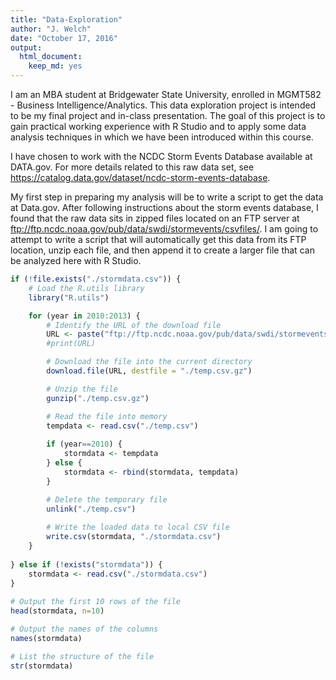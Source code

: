 ```yaml
---
title: "Data-Exploration"
author: "J. Welch"
date: "October 17, 2016"
output: 
  html_document: 
    keep_md: yes
---
```


I am an MBA student at Bridgewater State University, enrolled in MGMT582 - Business Intelligence/Analytics.  This data exploration project is intended to be my final project and in-class presentation.  The goal of this project is to gain practical working experience with R Studio and to apply some data analysis techniques in which we have been introduced within this course.

I have chosen to work with the NCDC Storm Events Database available at DATA.gov.  For more details related to this raw data set, see <https://catalog.data.gov/dataset/ncdc-storm-events-database>.

My first step in preparing my analysis will be to write a script to get the data at Data.gov.  After following instructions about the storm events database, I found that the raw data sits in zipped files located on an FTP server at <ftp://ftp.ncdc.noaa.gov/pub/data/swdi/stormevents/csvfiles/>.  I am going to attempt to write a script that will automatically get this data from its FTP location, unzip each file, and then append it to create a larger file that can be analyzed here with R Studio.

```r
if (!file.exists("./stormdata.csv")) {
    # Load the R.utils library
    library("R.utils")

    for (year in 2010:2013) {
        # Identify the URL of the download file
        URL <- paste("ftp://ftp.ncdc.noaa.gov/pub/data/swdi/stormevents/csvfiles/StormEvents_details-ftp_v1.0_d", year, "_c20160223.csv.gz", sep="")
        #print(URL)

        # Download the file into the current directory
        download.file(URL, destfile = "./temp.csv.gz")

        # Unzip the file
        gunzip("./temp.csv.gz")

        # Read the file into memory
        tempdata <- read.csv("./temp.csv")
    
        if (year==2010) {
            stormdata <- tempdata
        } else {
            stormdata <- rbind(stormdata, tempdata)
        }

        # Delete the temporary file
        unlink("./temp.csv")
        
        # Write the loaded data to local CSV file
        write.csv(stormdata, "./stormdata.csv")
    }
    
} else if (!exists("stormdata")) {
    stormdata <- read.csv("./stormdata.csv")
}
   
# Output the first 10 rows of the file
head(stormdata, n=10)

# Output the names of the columns
names(stormdata)

# List the structure of the file
str(stormdata)

```




